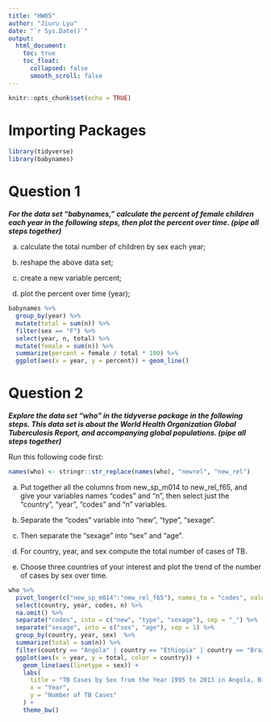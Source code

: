 ```yaml
---
title: "HW05"
author: "Jiuru Lyu"
date: "`r Sys.Date()`"
output: 
  html_document: 
    toc: true
    toc_float:
      collapsed: false
      smooth_scroll: false
---
```


```r
knitr::opts_chunk$set(echo = TRUE)
```

# Importing Packages
```r
library(tidyverse)
library(babynames)
```

# Question 1
***For the data set "babynames," calculate the percent of female children each year in the following steps, then plot the percent over time. (pipe all steps together)***

(a) calculate the total number of children by sex each year;

(b) reshape the above data set;

(c) create a new variable percent;

(d) plot the percent over time (year);

```r
babynames %>%
  group_by(year) %>%
  mutate(total = sum(n)) %>%
  filter(sex == "F") %>%
  select(year, n, total) %>%
  mutate(female = sum(n)) %>%
  summarize(percent = female / total * 100) %>%
  ggplot(aes(x = year, y = percent)) + geom_line()
```


# Question 2
***Explore the data set "who" in the tidyverse package in the following steps. This data set is about the World Health Organization Global Tuberculosis Report, and accompanying global populations. (pipe all steps together)***

Run this following code first:
```r
names(who) <- stringr::str_replace(names(who), "newrel", "new_rel")
```

(a)  Put together all the columns from new_sp_m014 to new_rel_f65, and give your variables names “codes” and “n”, then select just the “country”, “year”, “codes” and “n” variables.

(b)  Separate the “codes” variable into “new”, “type”, “sexage”.

(c)  Then separate the “sexage” into “sex” and “age”.

(d)  For country, year, and sex compute the total number of cases of TB.

(e)  Choose three countries of your interest and plot the trend of the number of cases by sex over time.

```r
who %>%
  pivot_longer(c("new_sp_m014":"new_rel_f65"), names_to = "codes", values_to = "n") %>%
  select(country, year, codes, n) %>%
  na.omit() %>%
  separate("codes", into = c("new", "type", "sexage"), sep = "_") %>%
  separate("sexage", into = c("sex", "age"), sep = 1) %>%
  group_by(country, year, sex)  %>%
  summarize(total = sum(n)) %>%
  filter(country == "Angola" | country == "Ethiopia" | country == "Brazil") %>%
  ggplot(aes(x = year, y = total, color = country)) + 
    geom_line(aes(linetype = sex)) + 
    labs(
      title = "TB Cases by Sex from the Year 1995 to 2013 in Angola, Brazil, and Ethiopia", 
      x = "Year",
      y = "Number of TB Cases"
    ) + 
    theme_bw()
```



